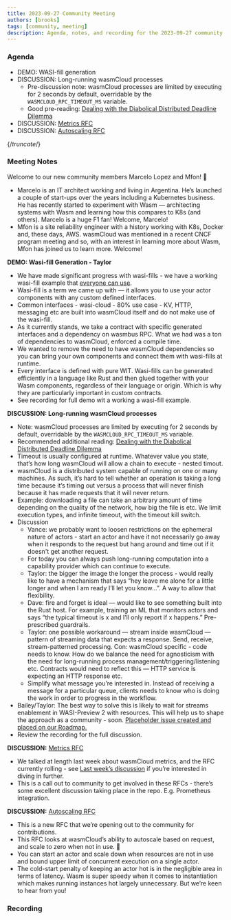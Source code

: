 ```yaml
---
title: 2023-09-27 Community Meeting
authors: [brooks]
tags: [community, meeting]
description: Agenda, notes, and recording for the 2023-09-27 community meeting
---
```



### Agenda

- DEMO: WASI-fill generation
- DISCUSSION: Long-running wasmCloud processes
  - Pre-discussion note: wasmCloud processes are limited by executing for 2 seconds by default, overridable by the `WASMCLOUD_RPC_TIMEOUT_MS` variable.
  - Good pre-reading: [Dealing with the Diabolical Distributed Deadline Dilemma](https://kevinhoffman.blog/post/distributed_deadlines/)
- DISCUSSION: [Metrics RFC](https://github.com/wasmCloud/wasmCloud/issues/664)
- DISCUSSION: [Autoscaling RFC](https://github.com/wasmCloud/wasmCloud/issues/696)

{/*truncate*/}

### Meeting Notes

Welcome to our new community members Marcelo Lopez and Mfon! 🎉

- Marcelo is an IT architect working and living in Argentina. He’s launched a couple of start-ups over the years including a Kubernetes business. He has recently started to experiment with Wasm — architecting systems with Wasm and learning how this compares to K8s (and others). Marcelo is a huge F1 fan! Welcome, Marcelo!
- Mfon is a site reliability engineer with a history working with K8s, Docker and, these days, AWS. wasmCloud was mentioned in a recent CNCF program meeting and so, with an interest in learning more about Wasm, Mfon has joined us to learn more. Welcome!

**DEMO: Wasi-fill Generation - Taylor**

- We have made significant progress with wasi-fills - we have a working wasi-fill example that [everyone can use](https://github.com/thomastaylor312/wasifill-example).
- Wasi-fill is a term we came up with — it allows you to use your actor components with any custom defined interfaces.
- Common interfaces - wasi-cloud - 80% use case - KV, HTTP, messaging etc are built into wasmCloud itself and do not make use of the wasi-fill.
- As it currently stands, we take a contract with specific generated interfaces and a dependency on wasmbus RPC. What we had was a ton of dependencies to wasmCloud, enforced a compile time.
- We wanted to remove the need to have wasmCloud dependencies so you can bring your own components and connect them with wasi-fills at runtime.
- Every interface is defined with pure WIT. Wasi-fills can be generated efficiently in a language like Rust and then glued together with your Wasm components, regardless of their language or origin. Which is why they are particularly important in custom contracts.
- See recording for full demo wit a working a wasi-fill example.

**DISCUSSION: Long-running wasmCloud processes**

- Note: wasmCloud processes are limited by executing for 2 seconds by default, overridable by the `WASMCLOUD_RPC_TIMEOUT_MS` variable.
- Recommended additional reading: [Dealing with the Diabolical Distributed Deadline Dilemma](https://kevinhoffman.blog/post/distributed_deadlines/)
- Timeout is usually configured at runtime. Whatever value you state, that’s how long wasmCloud will allow a chain to execute - nested timout.
- wasmCloud is a distributed system capable of running on one or many machines. As such, it’s hard to tell whether an operation is taking a long time because it’s timing out versus a process that will never finish because it has made requests that it will never return.
- Example: downloading a file can take an arbitrary amount of time depending on the quality of the network, how big the file is etc. We limit execution types, and infinite timeout, with the timeout kill switch.
- Discussion
  - Vance: we probably want to loosen restrictions on the ephemeral nature of actors - start an actor and have it not necessarily go away when it responds to the request but hang around and time out if it doesn't get another request.
  - For today you can always push long-running computation into a capability provider which can continue to execute.
  - Taylor: the bigger the image the longer the process - would really like to have a mechanism that says “hey leave me alone for a little longer and when I am ready I’ll let you know…”. A way to allow that flexibility.
  - Dave: fire and forget is ideal — would like to see something built into the Rust host. For example, training an ML that monitors actors and says “the typical timeout is x and I’ll only report if x happens.” Pre-prescribed guardrails.
  - Taylor: one possible workaround — stream inside wasmCloud — pattern of streaming data that expects a response. Send, receive, stream-patterned processing. Con: wasmCloud specific - code needs to know. How do we balance the need for agnosticism with the need for long-running process management/triggering/listening etc. Contracts would need to reflect this — HTTP service is expecting an HTTP response etc.
  - Simplify what message you’re interested in. Instead of receiving a message for a particular queue, clients needs to know who is doing the work in order to progress in the workflow.
- Bailey/Taylor: The best way to solve this is likely to wait for streams enablement in WASI-Preview 2 with resources. This will help us to shape the approach as a community - soon. [Placeholder issue created and placed on our Roadmap.](https://github.com/wasmCloud/wasmCloud/issues/697)
- Review the recording for the full discussion.

**DISCUSSION:** [Metrics RFC](https://github.com/wasmCloud/wasmCloud/issues/664)

- We talked at length last week about wasmCloud metrics, and the RFC currently rolling - see [Last week’s discussion](https://www.youtube.com/watch?v=7GR19pgb2u0) if you’re interested in diving in further.
- This is a call out to community to get involved in these RFCs - there’s some excellent discussion taking place in the repo. E.g. Prometheus integration.

**DISCUSSION:** [Autoscaling RFC](https://github.com/wasmCloud/wasmCloud/issues/696)

- This is a new RFC that we’re opening out to the community for contributions.
- This RFC looks at wasmCloud’s ability to autoscale based on request, and scale to zero when not in use. 🙂
- You can start an actor and scale down when resources are not in use and bound upper limit of concurrent execution on a single actor.
- The cold-start penalty of keeping an actor hot is in the negligible area in terms of latency. Wasm is super speedy when it comes to instantiation which makes running instances hot largely unnecessary. But we’re keen to hear from you!

### Recording

<ReactPlayer url='https://www.youtube.com/watch?v=Ziaik9NayWs' controls />
